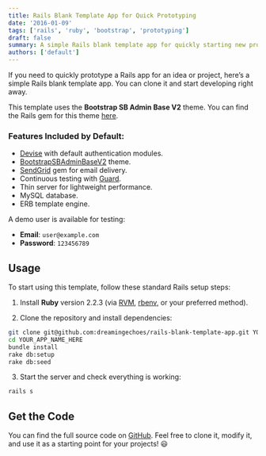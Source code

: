 ```yaml
---
title: Rails Blank Template App for Quick Prototyping
date: '2016-01-09'
tags: ['rails', 'ruby', 'bootstrap', 'prototyping']
draft: false
summary: A simple Rails blank template app for quickly starting new projects with preconfigured features.
authors: ['default']
---
```


If you need to quickly prototype a Rails app for an idea or project, here’s a simple Rails blank template app. You can clone it and start developing right away.

This template uses the **Bootstrap SB Admin Base V2** theme. You can find the Rails gem for this theme [here](https://github.com/dreamingechoes/bootstrap_sb_admin_base_v2).

### Features Included by Default:

- [Devise](https://github.com/plataformatec/devise) with default authentication modules.
- [BootstrapSBAdminBaseV2](https://github.com/dreamingechoes/bootstrap_sb_admin_base_v2) theme.
- [SendGrid](https://github.com/stephenb/sendgrid) gem for email delivery.
- Continuous testing with [Guard](https://github.com/guard/guard).
- Thin server for lightweight performance.
- MySQL database.
- ERB template engine.

A demo user is available for testing:
- **Email**: `user@example.com`
- **Password**: `123456789`

## Usage

To start using this template, follow these standard Rails setup steps:

1. Install **Ruby** version 2.2.3 (via [RVM](https://github.com/rvm/rvm), [rbenv](https://github.com/sstephenson/rbenv), or your preferred method).

2. Clone the repository and install dependencies:

```sh
git clone git@github.com:dreamingechoes/rails-blank-template-app.git YOUR_APP_NAME_HERE
cd YOUR_APP_NAME_HERE
bundle install
rake db:setup
rake db:seed
```

3. Start the server and check everything is working:

```sh
rails s
```

## Get the Code

You can find the full source code on [GitHub](https://github.com/dreamingechoes/rails-blank-template-app). Feel free to clone it, modify it, and use it as a starting point for your projects! 😃

